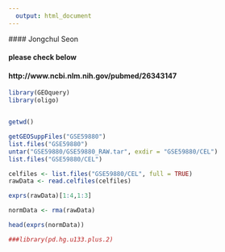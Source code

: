 ```yaml
---
  output: html_document
---
```

  
  #### Jongchul Seon
  
 
#### please check below
#### http://www.ncbi.nlm.nih.gov/pubmed/26343147

```r

library(GEOquery)
library(oligo)


getwd()

getGEOSuppFiles("GSE59880")
list.files("GSE59880")
untar("GSE59880/GSE59880_RAW.tar", exdir = "GSE59880/CEL")
list.files("GSE59880/CEL")

celfiles <- list.files("GSE59880/CEL", full = TRUE)
rawData <- read.celfiles(celfiles)

exprs(rawData)[1:4,1:3]

normData <- rma(rawData)

head(exprs(normData))

###library(pd.hg.u133.plus.2)





```

